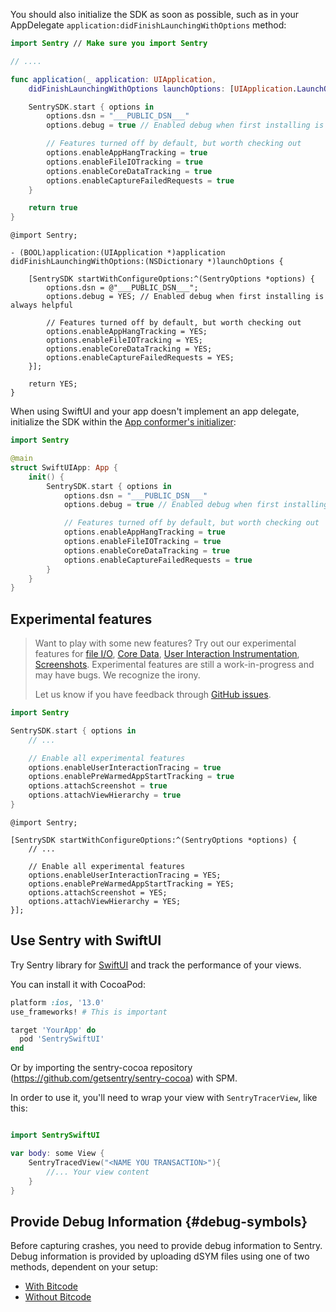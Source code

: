 You should also initialize the SDK as soon as possible, such as in your AppDelegate `application:didFinishLaunchingWithOptions` method:

```swift {tabTitle:Swift}
import Sentry // Make sure you import Sentry

// ....

func application(_ application: UIApplication,
    didFinishLaunchingWithOptions launchOptions: [UIApplication.LaunchOptionsKey: Any]?) -> Bool {

    SentrySDK.start { options in
        options.dsn = "___PUBLIC_DSN___"
        options.debug = true // Enabled debug when first installing is always helpful

        // Features turned off by default, but worth checking out
        options.enableAppHangTracking = true
        options.enableFileIOTracking = true
        options.enableCoreDataTracking = true
        options.enableCaptureFailedRequests = true
    }

    return true
}
```

```objc {tabTitle:Objective-C}
@import Sentry;

- (BOOL)application:(UIApplication *)application didFinishLaunchingWithOptions:(NSDictionary *)launchOptions {

    [SentrySDK startWithConfigureOptions:^(SentryOptions *options) {
        options.dsn = @"___PUBLIC_DSN___";
        options.debug = YES; // Enabled debug when first installing is always helpful

        // Features turned off by default, but worth checking out
        options.enableAppHangTracking = YES;
        options.enableFileIOTracking = YES;
        options.enableCoreDataTracking = YES;
        options.enableCaptureFailedRequests = YES;
    }];

    return YES;
}
```

When using SwiftUI and your app doesn't implement an app delegate, initialize the SDK within the [App conformer's initializer](https://developer.apple.com/documentation/swiftui/app/main()):

```swift
import Sentry

@main
struct SwiftUIApp: App {
    init() {
        SentrySDK.start { options in
            options.dsn = "___PUBLIC_DSN___"
            options.debug = true // Enabled debug when first installing is always helpful

            // Features turned off by default, but worth checking out
            options.enableAppHangTracking = true
            options.enableFileIOTracking = true
            options.enableCoreDataTracking = true
            options.enableCaptureFailedRequests = true
        }
    }
}
```
<!-- You can't write SwiftUI in Objective-C. Therefore no code sample. -->

## Experimental features

> Want to play with some new features? Try out our experimental features for [file I/O](/platforms/apple/performance/instrumentation/automatic-instrumentation/#file-io-instrumentation), [Core Data](/platforms/apple/performance/instrumentation/automatic-instrumentation/#core-data-instrumentation), [User Interaction Instrumentation](/platforms/apple/performance/instrumentation/automatic-instrumentation/#user-interaction-instrumentation), [Screenshots](https://docs.sentry.io/platforms/apple/guides/ios/enriching-events/screenshots/). Experimental features are still a work-in-progress and may have bugs. We recognize the irony.
>
> Let us know if you have feedback through [GitHub issues](https://github.com/getsentry/sentry-cocoa/issues).

```swift {tabTitle:Swift}
import Sentry

SentrySDK.start { options in
    // ...

    // Enable all experimental features
    options.enableUserInteractionTracing = true
    options.enablePreWarmedAppStartTracking = true
    options.attachScreenshot = true
    options.attachViewHierarchy = true
}
```
```objc {tabTitle:Objective-C}
@import Sentry;

[SentrySDK startWithConfigureOptions:^(SentryOptions *options) {
    // ...

    // Enable all experimental features
    options.enableUserInteractionTracing = YES;
    options.enablePreWarmedAppStartTracking = YES;
    options.attachScreenshot = YES;
    options.attachViewHierarchy = YES;
}];
```

## Use Sentry with SwiftUI

<Include name="beta-note.mdx" />

Try Sentry library for [SwiftUI](/platforms/apple/performance/instrumentation/swiftui-instrumentation) and track the performance of your views.

You can install it with CocoaPod:

```ruby
platform :ios, '13.0'
use_frameworks! # This is important

target 'YourApp' do
  pod 'SentrySwiftUI'
end
```

Or by importing the sentry-cocoa repository (https://github.com/getsentry/sentry-cocoa) with SPM.

In order to use it, you'll need to wrap your view with `SentryTracerView`, like this:
```swift {tabTitle:Swift}

import SentrySwiftUI

var body: some View {
    SentryTracedView("<NAME YOU TRANSACTION>"){ 
        //... Your view content
    }
}
```

## Provide Debug Information {#debug-symbols}

Before capturing crashes, you need to provide debug information to Sentry. Debug information is provided by uploading dSYM files using one of two methods, dependent on your setup:

- [With Bitcode](dsym/#dsym-with-bitcode)
- [Without Bitcode](dsym/#dsym-without-bitcode)
